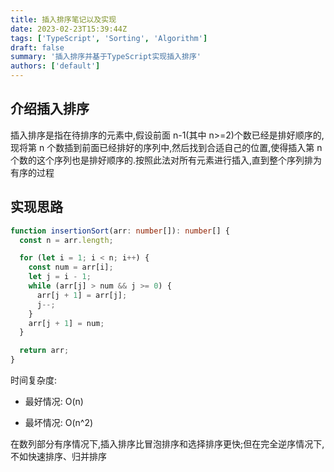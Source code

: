 ```yaml
---
title: 插入排序笔记以及实现
date: 2023-02-23T15:39:44Z
tags: ['TypeScript', 'Sorting', 'Algorithm']
draft: false
summary: '插入排序并基于TypeScript实现插入排序'
authors: ['default']
---
```



<TOCInline toc={props.toc} exclude="Overview" toHeading={2} />

## 介绍插入排序

插入排序是指在待排序的元素中,假设前面 n-1(其中 n>=2)个数已经是排好顺序的,现将第 n 个数插到前面已经排好的序列中,然后找到合适自己的位置,使得插入第 n 个数的这个序列也是排好顺序的.按照此法对所有元素进行插入,直到整个序列排为有序的过程

## 实现思路

```ts:insertionSort.ts
function insertionSort(arr: number[]): number[] {
  const n = arr.length;

  for (let i = 1; i < n; i++) {
    const num = arr[i];
    let j = i - 1;
    while (arr[j] > num && j >= 0) {
      arr[j + 1] = arr[j];
      j--;
    }
    arr[j + 1] = num;
  }

  return arr;
}
```

时间复杂度:

- 最好情况: O(n)

- 最坏情况: O(n^2)

在数列部分有序情况下,插入排序比冒泡排序和选择排序更快;但在完全逆序情况下,不如快速排序、归并排序
